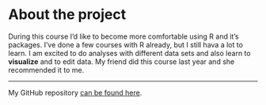 
# About the project

During this course I'd like to become more comfortable using R and it's packages. I've done a few courses with R already, but I still hava a lot to learn. I am excited to do analyses with different data sets and also learn to __visualize__ and to edit data. My friend did this course last year and she recommended it to me.  

***  

My GitHub repository  [can be found here](https://github.com/ripsaniemi/IODS-project).
